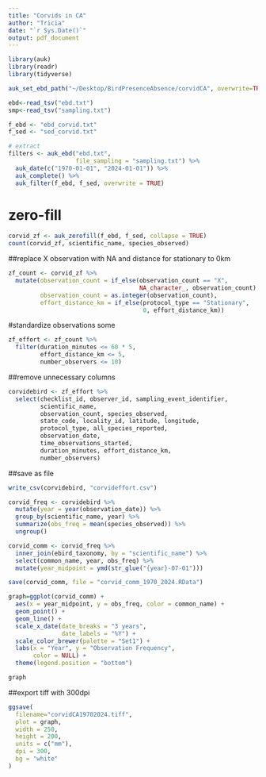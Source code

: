 ```yaml
---
title: "Corvids in CA"
author: "Tricia"
date: "`r Sys.Date()`"
output: pdf_document
---
```


```r
library(auk)
library(readr)
library(tidyverse)
```

```r
auk_set_ebd_path("~/Desktop/BirdPresenceAbsence/corvidCA", overwrite=TRUE)
```

```r
ebd<-read_tsv("ebd.txt")
smp<-read_tsv("sampling.txt")
```

```r
f_ebd <- "ebd_corvid.txt"
f_sed <- "sed_corvid.txt"

# extract
filters <- auk_ebd("ebd.txt", 
                   file_sampling = "sampling.txt") %>% 
  auk_date(c("1970-01-01", "2024-01-01")) %>% 
  auk_complete() %>% 
  auk_filter(f_ebd, f_sed, overwrite = TRUE)
```

# zero-fill
```r
corvid_zf <- auk_zerofill(f_ebd, f_sed, collapse = TRUE)
count(corvid_zf, scientific_name, species_observed)
```

##replace X  observation with NA and distance for stationary to 0km
```r
zf_count <- corvid_zf %>% 
  mutate(observation_count = if_else(observation_count == "X", 
                                     NA_character_, observation_count),
         observation_count = as.integer(observation_count),
         effort_distance_km = if_else(protocol_type == "Stationary", 
                                      0, effort_distance_km))
```

#standardize observations some
```r
zf_effort <- zf_count %>% 
  filter(duration_minutes <= 60 * 5,
         effort_distance_km <= 5,
         number_observers <= 10)
```

##remove unnecessary columns
```r
corvidebird <- zf_effort %>% 
  select(checklist_id, observer_id, sampling_event_identifier,
         scientific_name,
         observation_count, species_observed, 
         state_code, locality_id, latitude, longitude,
         protocol_type, all_species_reported,
         observation_date,
         time_observations_started, 
         duration_minutes, effort_distance_km,
         number_observers)
```

##save as file
```r
write_csv(corvidebird, "corvideffort.csv")
```

```r
corvid_freq <- corvidebird %>%
  mutate(year = year(observation_date)) %>%
  group_by(scientific_name, year) %>%
  summarize(obs_freq = mean(species_observed)) %>%
  ungroup()
```

```r
corvid_comm <- corvid_freq %>%
  inner_join(ebird_taxonomy, by = "scientific_name") %>% 
  select(common_name, year, obs_freq) %>%
  mutate(year_midpoint = ymd(str_glue("{year}-07-01")))
```

```r
save(corvid_comm, file = "corvid_comm_1970_2024.RData")
```

```r
graph=ggplot(corvid_comm) +
  aes(x = year_midpoint, y = obs_freq, color = common_name) +
  geom_point() +
  geom_line() +
  scale_x_date(date_breaks = "3 years",
               date_labels = "%Y") +
  scale_color_brewer(palette = "Set1") +
  labs(x = "Year", y = "Observation Frequency",
       color = NULL) +
  theme(legend.position = "bottom")

graph
```

##export tiff with 300dpi
```r
ggsave(
  filename="corvidCA19702024.tiff",
  plot = graph,
  width = 250,
  height = 200,
  units = c("mm"),
  dpi = 300,
  bg = "white"
)
```
